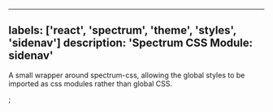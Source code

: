 

---
labels: ['react', 'spectrum', 'theme', 'styles', 'sidenav']
description: 'Spectrum CSS Module: sidenav'
---


A small wrapper around spectrum-css, allowing the global
styles to be imported as css modules rather than global CSS.

<CSSModulePreview styles={styles} />;
